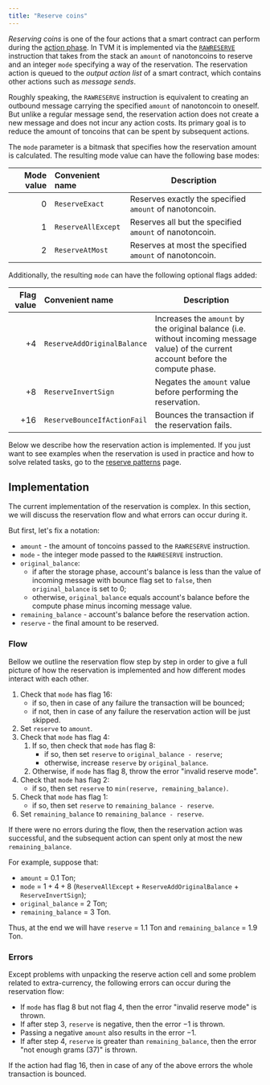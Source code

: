```yaml
---
title: "Reserve coins"
---
```


_Reserving coins_ is one of the four actions that a smart contract can perform during the [action phase](/foundations/phases#action-phase). In TVM it is implemented via the [`RAWRESERVE`](/tvm/instructions#fb02-rawreserve)
instruction that takes from the stack an `amount` of nanotoncoins to reserve and an integer `mode` specifying a way of the reservation.
The reservation action is queued to the _output action list_ of a smart contract, which contains other actions such as _message sends_.

Roughly speaking,  the `RAWRESERVE` instruction is equivalent to creating an outbound message carrying the specified `amount` of nanotoncoin to oneself.
But unlike a regular message send, the reservation action does not create a new message and does not incur any action costs.
Its primary goal is to reduce the amount of toncoins that can be spent by subsequent actions.

The `mode` parameter is a bitmask that specifies how the reservation amount is calculated. The resulting mode value can have the following base modes:

| Mode value | Convenient name    | Description                                             |
| ---------: | :----------------- | ------------------------------------------------------- |
|        $0$ | `ReserveExact`     | Reserves exactly the specified `amount` of nanotoncoin. |
|        $1$ | `ReserveAllExcept` | Reserves all but the specified `amount` of nanotoncoin. |
|        $2$ | `ReserveAtMost`    | Reserves at most the specified `amount` of nanotoncoin. |

Additionally, the resulting `mode` can have the following optional flags added:

| Flag value | Convenient name             | Description                                                                                                                           |
| ---------: | :-------------------------- | ------------------------------------------------------------------------------------------------------------------------------------- |
|       $+4$ | `ReserveAddOriginalBalance` | Increases the `amount` by the original balance (i.e. without incoming message value) of the current account before the compute phase. |
|       $+8$ | `ReserveInvertSign`         | Negates the `amount` value before performing the reservation.                                                                         |
|      $+16$ | `ReserveBounceIfActionFail` | Bounces the transaction if the reservation fails.                                                                                     |

Below we describe how the reservation action is implemented. If you just want to see examples when the reservation is used in practice and how to solve related tasks, go to the [reserve patterns](/patterns/reserve) page.

## Implementation

The current implementation of the reservation is complex. In this section, we will discuss the reservation flow and what errors can occur during it.

But first, let's fix a notation:

- `amount` - the amount of toncoins passed to the `RAWRESERVE` instruction.
- `mode` - the integer mode passed to the `RAWRESERVE` instruction.
- `original_balance`:
  - if after the storage phase, account's balance is less than the value of incoming message with bounce flag set to `false`, then `original_balance` is set to $0$;
  - otherwise, `original_balance` equals account's balance before the compute phase minus incoming message value.
- `remaining_balance` - account's balance before the reservation action.
- `reserve` - the final amount to be reserved.

### Flow

Bellow we outline the reservation flow step by step in order to give a full picture of how the reservation is implemented and how different modes interact with each other.

1. Check that `mode` has flag $16$:
   - if so, then in case of any failure the transaction will be bounced;
   - if not, then in case of any failure the reservation action will be just skipped.
1. Set `reserve` to `amount`.
1. Check that `mode` has flag $4$:
   1. If so, then check that `mode` has flag $8$:
      - if so, then set `reserve` to `original_balance - reserve`;
      - otherwise, increase `reserve` by `original_balance`.
   1. Otherwise, if `mode` has flag $8$, throw the error "invalid reserve mode".
1. Check that `mode` has flag $2$:
   - if so, then set `reserve` to `min(reserve, remaining_balance)`.
1. Check that `mode` has flag $1$:
   - if so, then set `reserve` to `remaining_balance - reserve`.
1. Set `remaining_balance` to `remaining_balance - reserve`.

If there were no errors during the flow, then the reservation action was successful, and the subsequent action can spent only at most the new `remaining_balance`.

For example, suppose that:

- `amount` = $0.1$ Ton;
- `mode` = $1 + 4 + 8$ (`ReserveAllExcept` + `ReserveAddOriginalBalance` + `ReserveInvertSign`);
- `original_balance` = $2$ Ton;
- `remaining_balance` = $3$ Ton.

Thus, at the end we will have `reserve` = $1.1$ Ton and `remaining_balance` = $1.9$ Ton.

### Errors

Except problems with unpacking the reserve action cell and some problem related to extra-currency, the following errors can occur during the reservation flow:

- If `mode` has flag $8$ but not flag $4$, then the error "invalid reserve mode" is thrown.
- If after step 3, `reserve` is negative, then the error $-1$ is thrown.
- Passing a negative `amount` also results in the error $-1$.
- If after step 4, `reserve` is greater than `remaining_balance`, then the error "not enough grams ($37$)" is thrown.

If the action had flag $16$, then in case of any of the above errors the whole transaction is bounced.
